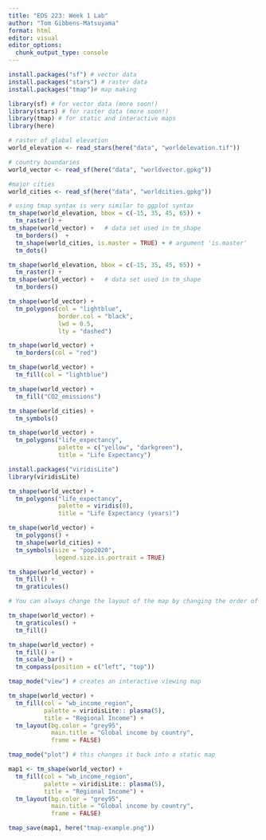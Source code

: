 ```yaml
---
title: "EDS 223: Week 1 Lab"
author: "Tom Gibbens-Matsuyama"
format: html
editor: visual
editor_options: 
  chunk_output_type: console
---
```


```r
install.packages("sf") # vector data
install.packages("stars") # raster data
install.packages("tmap")# map making
```

```r
library(sf) # for vector data (more soon!)
library(stars) # for raster data (more soon!)
library(tmap) # for static and interactive maps
library(here)
```

```r
# raster of global elevation
world_elevation <- read_stars(here("data", "worldelevation.tif"))

# country boundaries
world_vector <- read_sf(here("data", "worldvector.gpkg"))

#major cities
world_cities <- read_sf(here("data", "worldcities.gpkg"))
```

```r
# using tmap syntax is very similar to ggplot syntax
tm_shape(world_elevation, bbox = c(-15, 35, 45, 65)) +
  tm_raster() + 
tm_shape(world_vector) +   # data set used in tm_shape
  tm_borders()  +       
  tm_shape(world_cities, is.master = TRUE) + # argument 'is.master' 
  tm_dots()
```

```r
tm_shape(world_elevation, bbox = c(-15, 35, 45, 65)) +
  tm_raster() + 
tm_shape(world_vector) +   # data set used in tm_shape
  tm_borders()
```

```r
tm_shape(world_vector) +
  tm_polygons(col = "lightblue",
              border.col = "black",
              lwd = 0.5,
              lty = "dashed")
```

```r
tm_shape(world_vector) +
  tm_borders(col = "red")
```

```r
tm_shape(world_vector) +
  tm_fill(col = "lightblue")
```

```r
tm_shape(world_vector) +
  tm_fill("CO2_emissions")
```

```r
tm_shape(world_cities) +
  tm_symbols() 
```

```r
tm_shape(world_vector) +
  tm_polygons("life_expectancy",
              palette = c("yellow", "darkgreen"),
              title = "Life Expectancy")
```

```r
install.packages("viridisLite")
library(viridisLite)
```

```r
tm_shape(world_vector) +
  tm_polygons("life_expectancy",
              palette = viridis(8),
              title = "Life Expectancy (years)")
```

```r
tm_shape(world_vector) + 
  tm_polygons() +
  tm_shape(world_cities) +
  tm_symbols(size = "pop2020",
             legend.size.is.portrait = TRUE)
```


```r
tm_shape(world_vector) +
  tm_fill() +
  tm_graticules()
```

```r
# You can always change the layout of the map by changing the order of your layers! 

tm_shape(world_vector) +
  tm_graticules() +
  tm_fill()
```

```r
tm_shape(world_vector) +
  tm_fill() +
  tm_scale_bar() +
  tm_compass(position = c("left", "top"))
```


```r
tmap_mode("view") # creates an interactive viewing map

tm_shape(world_vector) +
  tm_fill(col = "wb_income_region",
          palette = viridisLite:: plasma(5),
          title = "Regional Income") +
  tm_layout(bg.color = "grey95",
            main.title = "Global income by country",
            frame = FALSE)

tmap_mode("plot") # this changes it back into a static map 
```

```r
map1 <- tm_shape(world_vector) +
  tm_fill(col = "wb_income_region",
          palette = viridisLite:: plasma(5),
          title = "Regional Income") +
  tm_layout(bg.color = "grey95",
            main.title = "Global income by country",
            frame = FALSE)

tmap_save(map1, here("tmap-example.png"))
```

